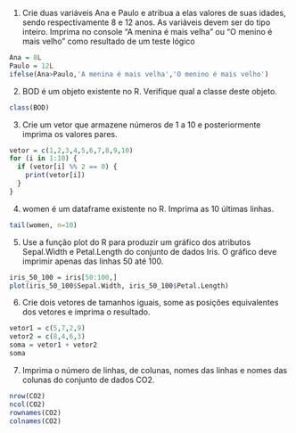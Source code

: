 1. Crie duas variáveis Ana e Paulo e atribua a elas valores de suas idades, sendo respectivamente 8 e 12 anos. As variáveis devem ser do tipo inteiro. Imprima no console "A menina é mais velha" ou "O menino é mais velho" como resultado de um teste lógico

```r
Ana = 8L
Paulo = 12L
ifelse(Ana>Paulo,'A menina é mais velha','O menino é mais velho')
```

2. BOD é um objeto existente no R. Verifique qual a classe deste objeto.

```r
class(BOD)
```

3. Crie um vetor que armazene números de 1 a 10 e posteriormente imprima os valores pares.

```r
vetor = c(1,2,3,4,5,6,7,8,9,10)
for (i in 1:10) { 
  if (vetor[i] %% 2 == 0) {
    print(vetor[i])
  }
}
```

4. women é um dataframe existente no R. Imprima as 10 últimas linhas.

```r
tail(women, n=10)
```

5. Use a função plot do R para produzir um gráfico dos atributos Sepal.Width e Petal.Length do conjunto de dados Iris. O gráfico deve imprimir apenas das linhas 50 até 100.

```r
iris_50_100 = iris[50:100,]
plot(iris_50_100$Sepal.Width, iris_50_100$Petal.Length)
```

6. Crie dois vetores de tamanhos iguais, some as posições equivalentes dos vetores e imprima o resultado.

```r
vetor1 = c(5,7,2,9)
vetor2 = c(8,4,6,3)
soma = vetor1 + vetor2
soma
```

7. Imprima o número de linhas, de colunas, nomes das linhas e nomes das colunas do conjunto de dados CO2.

```r
nrow(CO2)
ncol(CO2)
rownames(CO2)
colnames(CO2)
```

